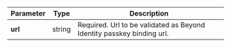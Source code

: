 | Parameter | Type | Description |
| --- | --- | --- |
| **url** | string | Required. Url to be validated as Beyond Identity passkey binding url. |